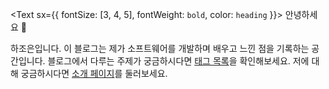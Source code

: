 <Text sx={{ fontSize: [3, 4, 5], fontWeight: `bold`, color: `heading` }}>
  안녕하세요 👋
</Text>

하조은입니다. 이 블로그는 제가 소프트웨어를 개발하며 배우고 느낀 점을 기록하는 공간입니다. 블로그에서 다루는 주제가 궁금하시다면 [태그 목록](/tags)을 확인해보세요. 저에 대해 궁금하시다면 [소개 페이지](/about)를 둘러보세요.
